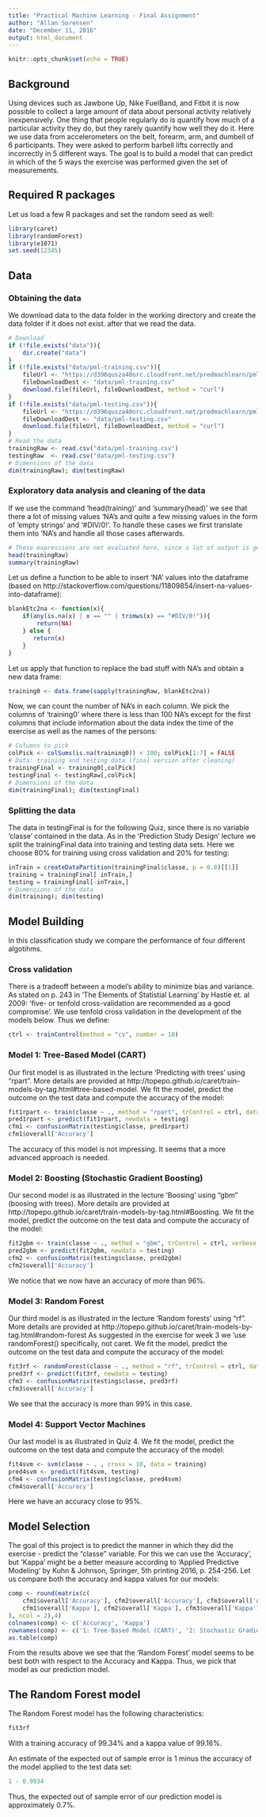 ---
title: "Practical Machine Learning - Final Assignment"
author: "Allan Sorensen"
date: "December 11, 2016"
output: html_document
---

```{r setup, include=FALSE}
knitr::opts_chunk$set(echo = TRUE)
```


## Background

Using devices such as Jawbone Up, Nike FuelBand, and Fitbit it is now possible to collect a large amount of data 
about personal activity relatively inexpensively. 
One thing that people regularly do is quantify how much of a particular activity they do, but they rarely quantify
how well they do it. Here we use data from accelerometers on the belt, forearm, arm, and dumbell of 6 participants.
They were asked to perform barbell lifts correctly and incorrectly in 5 different ways.
The goal is to build a model that can predict in which of the 5 ways the exercise was performed given the set of measurements.

## Required R packages

Let us load a few R packages and set the random seed as well:
```{r, message=FALSE}
library(caret)
library(randomForest)
library(e1071)
set.seed(12345)
```

## Data

### Obtaining the data

We download data to the data folder in the working directory and create the data folder if it does not exist.
after that we read the data.

```{r}
# Download
if (!file.exists("data")){
    dir.create("data")
}
if (!file.exists("data/pml-training.csv")){
    fileUrl <- "https://d396qusza40orc.cloudfront.net/predmachlearn/pml-training.csv"
    fileDownloadDest <- "data/pml-training.csv"
    download.file(fileUrl, fileDownloadDest, method = "curl")
}
if (!file.exists("data/pml-testing.csv")){
    fileUrl <- "https://d396qusza40orc.cloudfront.net/predmachlearn/pml-testing.csv"
    fileDownloadDest <- "data/pml-testing.csv"
    download.file(fileUrl, fileDownloadDest, method = "curl")
}
# Read the data
trainingRaw <- read.csv("data/pml-training.csv")
testingRaw  <- read.csv("data/pml-testing.csv")
# Dimensions of the data
dim(trainingRaw); dim(testingRaw)
```


### Exploratory data analysis and cleaning of the data

If we use the command 'head(training)' and 'summary(head)' we see that there a lot of missing values 'NA's
and quite a few missing values in the form of 'empty strings' and '#DIV/0!'. To handle these cases we first translate 
them into 'NA's and handle all those cases afterwards.
```{r, eval=FALSE}
# These expressions are not evaluated here, since a lot of output is generated
head(trainingRaw)
summary(trainingRaw)
```
Let us define a function to be able to insert 'NA' values into the dataframe (based on http://stackoverflow.com/questions/11809854/insert-na-values-into-dataframe):
```{r}
blankEtc2na <- function(x){
    if(any(is.na(x) | x == "" | trimws(x) == "#DIV/0!")){
        return(NA)
    } else {
       return(x)
    }
}
```
Let us apply that function to replace the bad stuff with NA's and obtain a new data frame:
```{r}
training0 <- data.frame(sapply(trainingRaw, blankEtc2na))
```
Now, we can count the number of NA's in each column. We pick the columns of 'training0' where there is less than 100 NA's
except for the first columns that include information about the data index the time of the exercise as well as the names
of the persons:
```{r}
# Columns to pick
colPick <- colSums(is.na(training0)) < 100; colPick[1:7] = FALSE
# Data: training and testing data (final version after cleaning)
trainingFinal <- training0[,colPick]
testingFinal <- testingRaw[,colPick]
# Dimensions of the data
dim(trainingFinal); dim(testingFinal)
```



### Splitting the data

The data in testingFinal is for the following Quiz, since there is no variable 'classe' contained in the data.
As in the 'Prediction Study Design' lecture we split the trainingFinal data into training and testing
data sets. Here we choose 80% for training using cross validation and 20% for testing:

```{r}
inTrain = createDataPartition(trainingFinal$classe, p = 0.8)[[1]]
training = trainingFinal[ inTrain,]
testing = trainingFinal[-inTrain,]
# Dimensions of the data
dim(training); dim(testing)
```



## Model Building

In this classification study we compare the performance of four different algotihms.

### Cross validation

There is a tradeoff between a model's ability to minimize bias and variance.
As stated on p. 243 in 'The Elements of Statistial Learning' by Hastie et. al 2009:
'five- or tenfold cross-validation are recommended as a good compromise'.
We use tenfold cross validation in the development of the models below. Thus we define:
```{r}
ctrl <- trainControl(method = "cv", number = 10)
```


### Model 1: Tree-Based Model (CART)

Our first model is as illustrated in the lecture 'Predicting with trees' using "rpart".
More details are provided at http://topepo.github.io/caret/train-models-by-tag.html#tree-based-model.
We fit the model, predict the outcome on the test data and compute the accuracy of the model:
```{r, cache=TRUE, message=FALSE}
fit1rpart <- train(classe ~ ., method = "rpart", trControl = ctrl, data = training)
pred1rpart <- predict(fit1rpart, newdata = testing)
cfm1 <- confusionMatrix(testing$classe, pred1rpart)
cfm1$overall['Accuracy']
```
The accuracy of this model is not impressing. It seems that a more advanced approach is needed.



### Model 2: Boosting (Stochastic Gradient Boosting)

Our second model is as illustrated in the lecture 'Boosing' using "gbm" (boosing with trees).
More details are provided at http://topepo.github.io/caret/train-models-by-tag.html#Boosting.
We fit the model, predict the outcome on the test data and compute the accuracy of the model:
```{r, cache=TRUE, message=FALSE}
fit2gbm <- train(classe ~ ., method = "gbm", trControl = ctrl, verbose = FALSE, data = training)
pred2gbm <- predict(fit2gbm, newdata = testing)
cfm2 <- confusionMatrix(testing$classe, pred2gbm)
cfm2$overall['Accuracy']
```
We notice that we now have an accuracy of more than 96%.



### Model 3: Random Forest

Our third model is as illustrated in the lecture 'Random forests' using "rf".
More details are provided at http://topepo.github.io/caret/train-models-by-tag.html#random-forest
As suggested in the exercise for week 3 we 'use randomForest() specifically, not caret.
We fit the model, predict the outcome on the test data and compute the accuracy of the model:
```{r, cache=TRUE}
fit3rf <- randomForest(classe ~ ., method = "rf", trControl = ctrl, data = training)
pred3rf <- predict(fit3rf, newdata = testing)
cfm3 <- confusionMatrix(testing$classe, pred3rf)
cfm3$overall['Accuracy']
```
We see that the accuracy is more than 99% in this case.



### Model 4: Support Vector Machines

Our last model is as illustrated in Quiz 4.
We fit the model, predict the outcome on the test data and compute the accuracy of the model:
```{r, cache=TRUE}
fit4svm <- svm(classe ~ . , cross = 10, data = training)
pred4svm <- predict(fit4svm, testing)
cfm4 <- confusionMatrix(testing$classe, pred4svm)
cfm4$overall['Accuracy']
```
Here we have an accuracy close to 95%.




## Model Selection

The goal of this project is to predict the manner in which they did the exercise - predict the "classe" variable.
For this we can use the 'Accuracy', but 'Kappa' might be a better measure according to
'Applied Predictive Modeling' by Kuhn & Johnson, Springer, 5th printing 2016, p. 254-256.
Let us compare both the accuracy and kappa values for our models:
```{r}
comp <- round(matrix(c(
    cfm1$overall['Accuracy'], cfm2$overall['Accuracy'], cfm3$overall['Accuracy'], cfm4$overall['Accuracy'], 
    cfm1$overall['Kappa'], cfm2$overall['Kappa'], cfm3$overall['Kappa'], cfm4$overall['Kappa']
), ncol = 2),4)
colnames(comp) <- c('Accuracy', 'Kappa')
rownames(comp) <- c('1: Tree-Based Model (CART)', '2: Stochastic Gradient Boosting', '3: Random Forest', '4: Support Vector Machines')
as.table(comp)
```

From the results above we see that the 'Random Forest' model seems to be best both with respect to the Accuracy and Kappa.
Thus, we pick that model as our prediction model.

## The Random Forest model

The Random Forest model has the following characteristics:
```{r}
fit3rf
```
With a training accuracy of 99.34% and a kappa value of 99.16%.

An estimate of the expected out of sample error is 1 minus the accuracy of the model applied to the test data set:
```{r}
1 - 0.9934
```
Thus, the expected out of sample error of our prediction model is approximately 0.7%.




